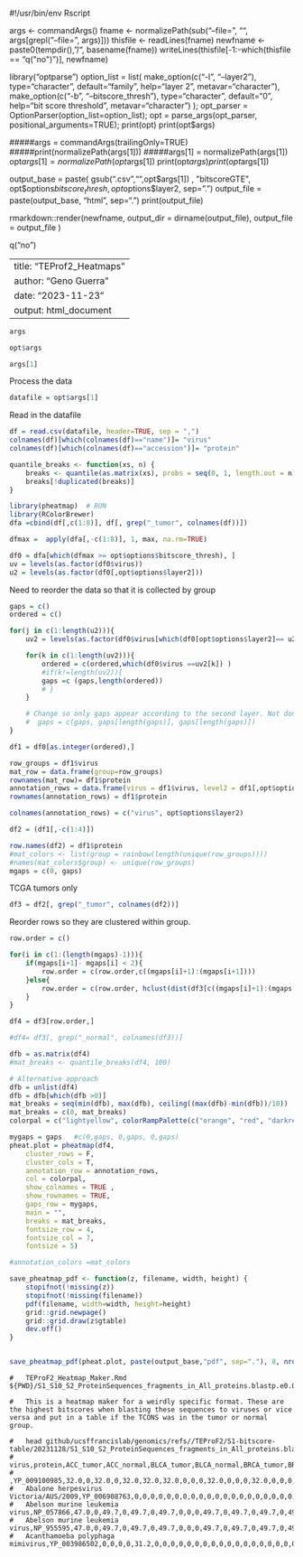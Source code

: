 #!/usr/bin/env Rscript

args <- commandArgs()
fname <- normalizePath(sub("--file=", "", args[grepl("--file=", args)]))
thisfile <- readLines(fname)
newfname <- paste0(tempdir(), "/", basename(fname))
writeLines(thisfile[-1:-which(thisfile == "q(\"no\")")], newfname)


library("optparse")
option_list = list(
	make_option(c("-l", "--layer2"), type="character", default="family", 
		help="layer 2", metavar="character"),
	make_option(c("-b", "--bitscore_thresh"), type="character", default="0", 
		help="bit score threshold", metavar="character")
); 
opt_parser = OptionParser(option_list=option_list);
opt = parse_args(opt_parser, positional_arguments=TRUE);
print(opt)
print(opt$args)

#####args = commandArgs(trailingOnly=TRUE)
#####print(normalizePath(args[1]))
#####args[1] = normalizePath(args[1])
opt$args[1] = normalizePath(opt$args[1])
print(opt$args)
print(opt$args[1])

output_base = paste( gsub(".csv","",opt$args[1]) , "bitscoreGTE", opt$options$bitscore_thresh, opt$options$layer2, sep=".")
output_file = paste(output_base, "html", sep=".")
print(output_file)

rmarkdown::render(newfname, output_dir = dirname(output_file), output_file = output_file )

q("no")




---
title: "TEProf2_Heatmaps"
author: "Geno Guerra"
date: "2023-11-23"
output: html_document
---


```r
args
```

```r
opt$args
```

```r
args[1]
```


Process the data 

```r
datafile = opt$args[1]
```


Read in the datafile

```r
df = read.csv(datafile, header=TRUE, sep = ",")
colnames(df)[which(colnames(df)=="name")]= "virus"
colnames(df)[which(colnames(df)=="accession")]= "protein"
```


```r
quantile_breaks <- function(xs, n) {
	breaks <- quantile(as.matrix(xs), probs = seq(0, 1, length.out = n))
	breaks[!duplicated(breaks)]
}
```


```r
library(pheatmap)  # RUN 
library(RColorBrewer)
dfa =cbind(df[,c(1:8)], df[, grep("_tumor", colnames(df))])
```


```r
dfmax =  apply(dfa[,-c(1:8)], 1, max, na.rm=TRUE)
```


```r
df0 = dfa[which(dfmax >= opt$options$bitscore_thresh), ]
uv = levels(as.factor(df0$virus))
u2 = levels(as.factor(df0[,opt$options$layer2]))
```


Need to reorder the data so that it is collected by group
```r
gaps = c()
ordered = c()
```


```r
for(j in c(1:length(u2))){
	uv2 = levels(as.factor(df0$virus[which(df0[opt$options$layer2]== u2[j])]))

	for(k in c(1:length(uv2))){
		ordered = c(ordered,which(df0$virus ==uv2[k]) )
		#if(k!=length(uv2)){
		gaps =c (gaps,length(ordered))
		# }
	}

	# Change so only gaps appear according to the second layer. Not done yet. 
	#  gaps = c(gaps, gaps[length(gaps)], gaps[length(gaps)])
}  
```
  

```r
df1 = df0[as.integer(ordered),]
```


```r
row_groups = df1$virus
mat_row = data.frame(group=row_groups)
rownames(mat_row)= df1$protein
annotation_rows = data.frame(virus = df1$virus, level2 = df1[,opt$options$layer2])
rownames(annotation_rows) = df1$protein
```


```r
colnames(annotation_rows) = c("virus", opt$options$layer2)
```

```r
df2 = (df1[,-c(1:4)])
```


```r
row.names(df2) = df1$protein
#mat_colors <- list(group = rainbow(length(unique(row_groups))))
#names(mat_colors$group) <- unique(row_groups)
mgaps = c(0, gaps)
```


TCGA tumors only
```r
df3 = df2[, grep("_tumor", colnames(df2))]
```


Reorder rows so they are clustered within group. 
```r
row.order = c()
```


```r
for(i in c(1:(length(mgaps)-1))){
	if(mgaps[i+1]- mgaps[i] < 2){
		row.order = c(row.order,c((mgaps[i]+1):(mgaps[i+1])))
	}else{
		row.order = c(row.order, hclust(dist(df3[c((mgaps[i]+1):(mgaps[i+1])),]))$order + mgaps[i] )
	}
}
```


```r
df4 = df3[row.order,]

#df4= df3[, grep("_normal", colnames(df3))]

dfb = as.matrix(df4)
#mat_breaks <- quantile_breaks(df4, 100)

# Alternative approach 
dfb = unlist(df4)
dfb = dfb[which(dfb >0)]
mat_breaks = seq(min(dfb), max(dfb), ceiling((max(dfb)-min(dfb))/10))
mat_breaks = c(0, mat_breaks)
colorpal = c("lightyellow", colorRampPalette(c("orange", "red", "darkred", "black"))(length(mat_breaks)-1))

mygaps = gaps	#c(0,gaps, 0,gaps, 0,gaps)
pheat.plot = pheatmap(df4,
	cluster_rows = F,
	cluster_cols = T,
	annotation_row = annotation_rows,
	col = colorpal,
	show_colnames = TRUE ,
	show_rownames = TRUE,
	gaps_row = mygaps,
	main = "",
	breaks = mat_breaks,
	fontsize_row = 4,
	fontsize_col = 7,
	fontsize = 5)

#annotation_colors =mat_colors

save_pheatmap_pdf <- function(z, filename, width, height) {
	stopifnot(!missing(z))
	stopifnot(!missing(filename))
	pdf(filename, width=width, height=height)
	grid::grid.newpage()
	grid::grid.draw(z$gtable)
	dev.off()
}


save_pheatmap_pdf(pheat.plot, paste(output_base,"pdf", sep="."), 8, nrow(df4)/10+3)

```




```
#	TEProF2_Heatmap_Maker.Rmd ${PWD}/S1_S10_S2_ProteinSequences_fragments_in_All_proteins.blastp.e0.05.csv

#	This is a heatmap maker for a weirdly specific format. These are the highest bitscores when blasting these sequences to viruses or vice versa and put in a table if the TCONS was in the tumor or normal group.

#	head github/ucsffrancislab/genomics/refs//TEProF2/S1-bitscore-table/20231128/S1_S10_S2_ProteinSequences_fragments_in_All_proteins.blastp.e0.05.csv
#	virus,protein,ACC_tumor,ACC_normal,BLCA_tumor,BLCA_normal,BRCA_tumor,BRCA_normal,CESC_tumor,CESC_normal,CHOL_tumor,CHOL_normal,COAD_tumor,COAD_normal,DLBC_tumor,DLBC_normal,ESCA_tumor,ESCA_normal,GBM_tumor,GBM_normal,HNSC_tumor,HNSC_normal,KICH_tumor,KICH_normal,KIRC_tumor,KIRC_normal,KIRP_tumor,KIRP_normal,LAML_tumor,LAML_normal,LGG_tumor,LGG_normal,LIHC_tumor,LIHC_normal,LUAD_tumor,LUAD_normal,LUSC_tumor,LUSC_normal,MESO_tumor,MESO_normal,OV_tumor,OV_normal,PAAD_tumor,PAAD_normal,PCPG_tumor,PCPG_normal,PRAD_tumor,PRAD_normal,READ_tumor,READ_normal,SARC_tumor,SARC_normal,SKCM_tumor,SKCM_normal,STAD_tumor,STAD_normal,TGCT_tumor,TGCT_normal,THCA_tumor,THCA_normal,THYM_tumor,THYM_normal,UCEC_tumor,UCEC_normal,UCS_tumor,UCS_normal,UVM_tumor,UVM_normal,Adipose_Tissue_gtex,Ovary_gtex,Vagina_gtex,Breast_gtex,Salivary_Gland_gtex,Adrenal_Gland_gtex,Spleen_gtex,Esophagus_gtex,Prostate_gtex,Testis_gtex,Nerve_gtex,Brain_gtex,Thyroid_gtex,Lung_gtex,Skin_gtex,Blood_gtex,Blood_Vessel_gtex,Pituitary_gtex,Heart_gtex,Colon_gtex,Pancreas_gtex,Stomach_gtex,Muscle_gtex,Small_Intestine_gtex,Uterus_gtex,Kidney_gtex,Liver_gtex,Cervix_Uteri_gtex,Bladder_gtex,Fallopian_Tube_gtex,Tumor_Total,Normal_Total,GTEx_Total,GTEx_Total_without_Testis
#	,YP_009100985,32.0,0,32.0,0,32.0,32.0,32.0,0,0,0,32.0,0,0,0,32.0,0,0,0,32.0,0,0,0,32.0,0,0,0,0,0,32.0,0,32.0,0,32.0,0,32.0,0,0,0,32.0,0,0,0,32.0,0,32.0,0,32.0,0,32.0,0,32.0,32.0,32.0,0,32.0,0,0,0,32.0,0,32.0,0,32.0,0,0,0,32.0,0,0,0,0,0,0,32.0,0,32.0,32.0,32.0,32.0,0,0,0,0,0,0,32.0,0,0,0,32.0,0,0,0,0,0,0,32.0,32.0,32.0,32.0,YP_009153153,0,0,0,0,0,0,0,0,0,0,0,0,0,0,0,0,0,0,0,0,0,0,0,0,0,0,0,0,0,0,0,0,0,0,0,0,0,0,0,0,0,0,0,0,0,0,0,0,0,0,32.3,0,0,0,0,0,0,0,0,0,0,0,0,0,0,0,0,0,0,0,0,0,0,0,0,0,0,0,0,0,0,0,0,0,0,0,0,0,0,0,0,0,0,0,0,0,32.3,0,0,0
#	Abalone herpesvirus Victoria/AUS/2009,YP_006908763,0,0,0,0,0,0,0,0,0,0,0,0,0,0,0,0,0,0,0,0,33.5,0,33.5,0,33.5,0,0,0,0,0,33.5,0,0,0,0,0,0,0,0,0,0,0,0,0,0,0,0,0,0,0,0,0,0,0,0,0,0,0,0,0,0,0,0,0,0,0,0,0,0,0,0,0,0,0,0,0,0,0,0,0,0,0,0,0,0,0,0,0,0,0,0,0,0,0,0,0,33.5,0,0,0
#	Abelson murine leukemia virus,NP_057866,47.0,0,49.7,0,49.7,0,49.7,0,0,0,49.7,0,49.7,0,49.7,0,49.7,0,49.7,0,49.7,49.7,49.7,0,49.7,0,40.8,0,49.7,0,47.0,0,49.7,47.0,49.7,0,40.4,0,49.7,0,49.7,0,47.8,0,0,0,49.7,0,47.0,0,47.0,0,49.7,32.0,49.7,0,47.0,0,47.8,0,49.7,0,49.7,0,0,0,47.8,49.7,0,0,0,47.0,0,47.0,47.8,49.7,0,49.7,49.7,33.5,47.0,47.0,0,49.7,47.0,49.7,0,0,0,0,0,0,47.8,0,0,0,49.7,49.7,49.7,49.7
#	Abelson murine leukemia virus,NP_955595,47.0,0,49.7,0,49.7,0,49.7,0,0,0,49.7,0,49.7,0,49.7,0,49.7,0,49.7,0,49.7,49.7,49.7,0,49.7,0,41.2,0,49.7,0,47.0,0,49.7,47.0,49.7,0,41.2,0,49.7,0,49.7,0,49.3,0,0,0,49.7,0,47.0,0,47.0,0,49.7,32.3,49.7,0,47.0,0,48.5,0,49.7,0,49.7,0,0,0,49.3,49.7,0,0,0,47.0,0,47.0,49.3,49.7,0,49.7,49.7,33.9,47.0,47.0,0,49.7,47.0,49.7,0,0,0,0,0,0,49.3,0,0,0,49.7,49.7,49.7,49.7
#	Acanthamoeba polyphaga mimivirus,YP_003986502,0,0,0,0,31.2,0,0,0,0,0,0,0,0,0,0,0,0,0,0,0,0,0,0,0,0,0,0,0,0,0,0,0,0,0,0,0,0,0,0,0,0,0,0,0,0,0,0,0,0,0,31.2,0,0,0,0,0,0,0,0,0,0,0,0,0,31.2,0,0,0,0,0,0,0,0,0,0,31.2,0,0,0,0,0,0,0,0,0,0,0,0,0,0,0,0,0,0,0,0,31.2,0,31.2,0

```



